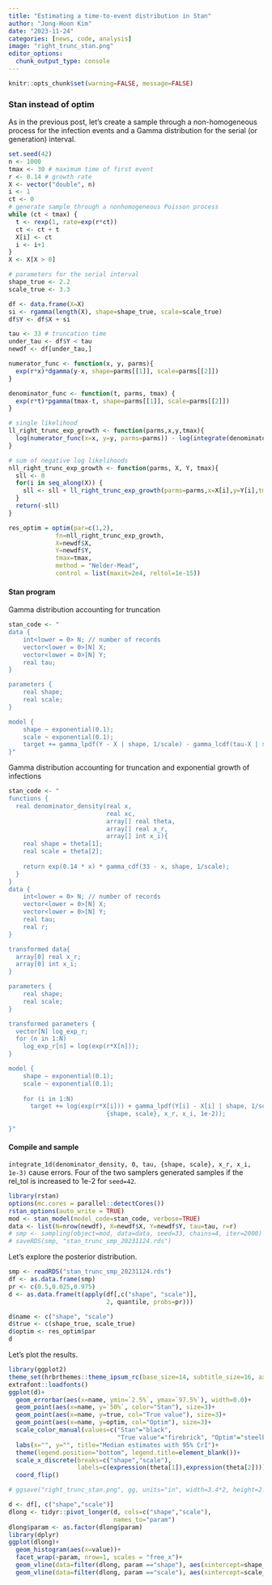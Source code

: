 ```yaml
---
title: "Estimating a time-to-event distribution in Stan"
author: "Jong-Hoon Kim"
date: "2023-11-24"
categories: [news, code, analysis]
image: "right_trunc_stan.png"
editor_options: 
  chunk_output_type: console
---
```


```r
knitr::opts_chunk$set(warning=FALSE, message=FALSE) 
```

### Stan instead of optim

As in the previous post, let's create a sample through a non-homogeneous process for the infection events and a Gamma distribution for the serial (or generation) interval.
```r
set.seed(42)
n <- 1000
tmax <- 30 # maximum time of first event
r <- 0.14 # growth rate
X <- vector("double", n)
i <- 1
ct <- 0
# generate sample through a nonhomogeneous Poisson process
while (ct < tmax) {
  t <- rexp(1, rate=exp(r*ct))
  ct <- ct + t
  X[i] <- ct
  i <- i+1
}
X <- X[X > 0]

# parameters for the serial interval
shape_true <- 2.2
scale_true <- 3.3

df <- data.frame(X=X)
si <- rgamma(length(X), shape=shape_true, scale=scale_true)
df$Y <- df$X + si

tau <- 33 # truncation time
under_tau <- df$Y < tau 
newdf <- df[under_tau,]

numerator_func <- function(x, y, parms){
  exp(r*x)*dgamma(y-x, shape=parms[[1]], scale=parms[[2]])
}

denominator_func <- function(t, parms, tmax) {
  exp(r*t)*pgamma(tmax-t, shape=parms[[1]], scale=parms[[2]])
}

# single likelihood
ll_right_trunc_exp_growth <- function(parms,x,y,tmax){
  log(numerator_func(x=x, y=y, parms=parms)) - log(integrate(denominator_func,lower=0, upper=tmax, parms=parms, tmax=tmax)$value)
}

# sum of negative log likelihoods
nll_right_trunc_exp_growth <- function(parms, X, Y, tmax){
  sll <- 0
  for(i in seq_along(X)) {
    sll <- sll + ll_right_trunc_exp_growth(parms=parms,x=X[i],y=Y[i],tmax=tmax)
  }
  return(-sll)
}

res_optim = optim(par=c(1,2), 
             fn=nll_right_trunc_exp_growth, 
             X=newdf$X, 
             Y=newdf$Y,
             tmax=tmax,
             method = "Nelder-Mead",
             control = list(maxit=2e4, reltol=1e-15))
```

#### Stan program

Gamma distribution accounting for truncation
```r
stan_code <- "
data {
    int<lower = 0> N; // number of records
    vector<lower = 0>[N] X;
    vector<lower = 0>[N] Y;
    real tau;
}

parameters {
    real shape;
    real scale;
}

model {
    shape ~ exponential(0.1);
    scale ~ exponential(0.1);
    target += gamma_lpdf(Y - X | shape, 1/scale) - gamma_lcdf(tau-X | shape, 1/scale);
}"    
```
 
Gamma distribution accounting for truncation and exponential growth of infections
```r
stan_code <- "
functions {
  real denominator_density(real x,
                           real xc,                
                           array[] real theta,     
                           array[] real x_r,                        
                           array[] int x_i){
    real shape = theta[1];
    real scale = theta[2];
  
    return exp(0.14 * x) * gamma_cdf(33 - x, shape, 1/scale);
  }
}
data {
    int<lower = 0> N; // number of records
    vector<lower = 0>[N] X;
    vector<lower = 0>[N] Y;
    real tau;
    real r;
}

transformed data{     
  array[0] real x_r;
  array[0] int x_i;  
} 

parameters {
    real shape;
    real scale;
}

transformed parameters {
  vector[N] log_exp_r;
  for (n in 1:N)
    log_exp_r[n] = log(exp(r*X[n]));
}

model {
    shape ~ exponential(0.1);
    scale ~ exponential(0.1);
    
    for (i in 1:N)
      target += log(exp(r*X[i])) + gamma_lpdf(Y[i] - X[i] | shape, 1/scale) -                          log(integrate_1d(denominator_density, 0, tau,
                           {shape, scale}, x_r, x_i, 1e-2));
     
}"
```


#### Compile and sample

`integrate_1d(denominator_density, 0, tau, {shape, scale}, x_r, x_i, 1e-3)` cause errors. Four of the two samplers generated samples if the rel_tol is increased to 1e-2 for `seed=42`. 

```r
library(rstan)
options(mc.cores = parallel::detectCores())
rstan_options(auto_write = TRUE)
mod <- stan_model(model_code=stan_code, verbose=TRUE)
data <- list(N=nrow(newdf), X=newdf$X, Y=newdf$Y, tau=tau, r=r)
# smp <- sampling(object=mod, data=data, seed=33, chains=4, iter=2000)
# saveRDS(smp, "stan_trunc_smp_20231124.rds")
```

Let's explore the posterior distribution.

```r
smp <- readRDS("stan_trunc_smp_20231124.rds")
df <- as.data.frame(smp)
pr <- c(0.5,0.025,0.975)
d <- as.data.frame(t(apply(df[,c("shape", "scale")],
                           2, quantile, probs=pr)))

d$name <- c("shape", "scale")
d$true <- c(shape_true, scale_true)
d$optim <- res_optim$par
d
```

Let's plot the results.
```r
library(ggplot2)
theme_set(hrbrthemes::theme_ipsum_rc(base_size=14, subtitle_size=16, axis_title_size=12))
extrafont::loadfonts()
ggplot(d)+ 
  geom_errorbar(aes(x=name, ymin=`2.5%`, ymax=`97.5%`), width=0.0)+
  geom_point(aes(x=name, y=`50%`, color="Stan"), size=3)+
  geom_point(aes(x=name, y=true, col="True value"), size=3)+
  geom_point(aes(x=name, y=optim, col="Optim"), size=3)+
  scale_color_manual(values=c("Stan"="black",
                              "True value"="firebrick", "Optim"="steelblue"))+
  labs(x="", y="", title="Median estimates with 95% CrI")+
  theme(legend.position="bottom", legend.title=element_blank())+
  scale_x_discrete(breaks=c("shape","scale"),
                   labels=c(expression(theta[1]),expression(theta[2])))+
  coord_flip()

# ggsave("right_trunc_stan.png", gg, units="in", width=3.4*2, height=2.7*2)
```

```r
d <- df[, c("shape","scale")]
dlong <- tidyr::pivot_longer(d, cols=c("shape","scale"),
                             names_to="param")        
dlong$param <- as.factor(dlong$param)
library(dplyr)
ggplot(dlong)+ 
  geom_histogram(aes(x=value))+
  facet_wrap(~param, nrow=1, scales = "free_x")+
  geom_vline(data=filter(dlong, param =="shape"), aes(xintercept=shape_true), color="firebrick", linewidth=1.2) +
  geom_vline(data=filter(dlong, param =="scale"), aes(xintercept=scale_true), color="firebrick", linewidth=1.2)
```